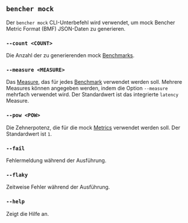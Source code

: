## `bencher mock`

Der `bencher mock` CLI-Unterbefehl wird verwendet, um mock Bencher Metric Format (BMF) JSON-Daten zu generieren.

### `--count <COUNT>`
Die Anzahl der zu generierenden mock [Benchmarks][benchmark].

[benchmark]: /de/docs/explanation/benchmarking/#benchmark

### `--measure <MEASURE>`
Das [Measure][measure], das für jedes [Benchmark][benchmark] verwendet werden soll.
Mehrere Measures können angegeben werden, indem die Option `--measure` mehrfach verwendet wird.
Der Standardwert ist das integrierte `latency` Measure.

[measure]: /de/docs/explanation/benchmarking/#measure
[benchmark]: /de/docs/explanation/benchmarking/#benchmark

### `--pow <POW>`
Die Zehnerpotenz, die für die mock [Metrics][metric] verwendet werden soll.
Der Standardwert ist `1`.

[metric]: /de/docs/explanation/benchmarking/#metric

### `--fail`
Fehlermeldung während der Ausführung.

### `--flaky`
Zeitweise Fehler während der Ausführung.

### `--help`
Zeigt die Hilfe an.